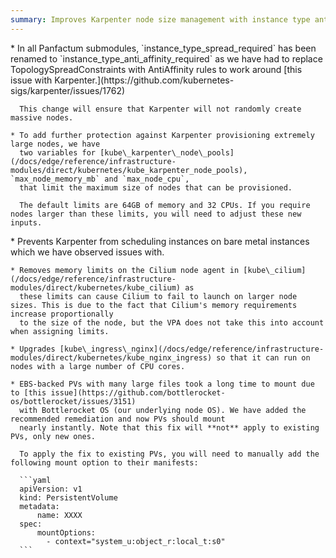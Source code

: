 ```yaml
---
summary: Improves Karpenter node size management with instance type anti-affinity and maximum size limits, fixes EBS volume mount performance, and addresses issues with Cilium memory limits and Ingress NGINX on large CPU nodes.
---
```



<ChangelogEntry>
  <Fragment slot="breaking-changes">
    * In all Panfactum submodules, `instance_type_spread_required` has been renamed to `instance_type_anti_affinity_required`
      as we have had to replace TopologySpreadConstraints with AntiAffinity rules to work around [this issue with Karpenter.](https://github.com/kubernetes-sigs/karpenter/issues/1762)

      This change will ensure that Karpenter will not randomly create massive nodes.

    * To add further protection against Karpenter provisioning extremely large nodes, we have
      two variables for [kube\_karpenter\_node\_pools](/docs/edge/reference/infrastructure-modules/direct/kubernetes/kube_karpenter_node_pools), `max_node_memory_mb` and `max_node_cpu`,
      that limit the maximum size of nodes that can be provisioned.

      The default limits are 64GB of memory and 32 CPUs. If you require nodes larger than these limits, you will need to adjust these new inputs.
  </Fragment>

  <Fragment slot="fixes">
    * Prevents Karpenter from scheduling instances on bare metal instances which we have observed issues with.

    * Removes memory limits on the Cilium node agent in [kube\_cilium](/docs/edge/reference/infrastructure-modules/direct/kubernetes/kube_cilium) as
      these limits can cause Cilium to fail to launch on larger node sizes. This is due to the fact that Cilium's memory requirements increase proportionally
      to the size of the node, but the VPA does not take this into account when assigning limits.

    * Upgrades [kube\_ingress\_nginx](/docs/edge/reference/infrastructure-modules/direct/kubernetes/kube_nginx_ingress) so that it can run on nodes with a large number of CPU cores.

    * EBS-backed PVs with many large files took a long time to mount due to [this issue](https://github.com/bottlerocket-os/bottlerocket/issues/3151)
      with Bottlerocket OS (our underlying node OS). We have added the recommended remediation and now PVs should mount
      nearly instantly. Note that this fix will **not** apply to existing PVs, only new ones.

      To apply the fix to existing PVs, you will need to manually add the following mount option to their manifests:

      ```yaml
      apiVersion: v1
      kind: PersistentVolume
      metadata:
          name: XXXX
      spec:
          mountOptions:
            - context="system_u:object_r:local_t:s0"
      ```
  </Fragment>
</ChangelogEntry>
